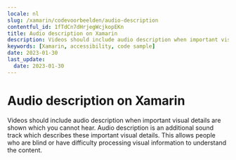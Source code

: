 ```yaml
---
locale: nl
slug: /xamarin/codevoorbeelden/audio-description
contentful_id: 1fTdCn7dHrjegWcjkopEKn
title: Audio description on Xamarin
description: Videos should include audio description when important visual details are shown which you cannot hear.
keywords: [Xamarin, accessibility, code sample]
date: 2023-01-30
last_update:
  date: 2023-01-30
---
```


# Audio description on Xamarin

Videos should include audio description when important visual details are shown which you cannot hear. Audio description is an additional sound track which describes these important visual details. This allows people who are blind or have difficulty processing visual information to understand the content.

<CodeSample id="media-audio-description" platform="xamarin" locale="nl"/>
